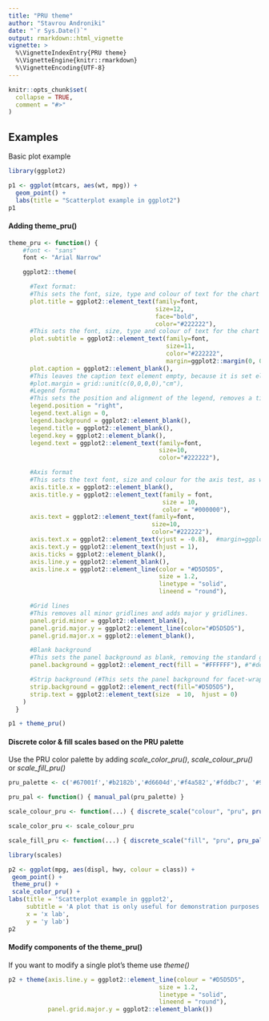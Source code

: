 ```yaml
---
title: "PRU theme"
author: "Stavrou Androniki"
date: "`r Sys.Date()`"
output: rmarkdown::html_vignette
vignette: >
  %\VignetteIndexEntry{PRU theme}
  %\VignetteEngine{knitr::rmarkdown}
  %\VignetteEncoding{UTF-8}
---
```


```r
knitr::opts_chunk$set(
  collapse = TRUE,
  comment = "#>"
)
```

## Examples

Basic plot example 

```r
library(ggplot2)

p1 <- ggplot(mtcars, aes(wt, mpg)) +
  geom_point() +
  labs(title = "Scatterplot example in ggplot2")
p1
```

#### Adding theme_pru()

```r
theme_pru <- function() {
    #font <- "sans"
    font <- "Arial Narrow"

    ggplot2::theme(

      #Text format:
      #This sets the font, size, type and colour of text for the chart's title
      plot.title = ggplot2::element_text(family=font,
                                         size=12,
                                         face="bold",
                                         color="#222222"),
      #This sets the font, size, type and colour of text for the chart's subtitle, as well as setting a margin between the title and the subtitle
      plot.subtitle = ggplot2::element_text(family=font,
                                            size=11,
                                            color="#222222",
                                            margin=ggplot2::margin(0, 0, 0.5, 0, "cm")),
      plot.caption = ggplot2::element_blank(),
      #This leaves the caption text element empty, because it is set elsewhere in the add logo function
      #plot.margin = grid::unit(c(0,0,0,0),"cm"),
      #Legend format
      #This sets the position and alignment of the legend, removes a title and backround for it and sets the requirements for any text within the legend. The legend may often need some more manual tweaking when it comes to its exact position based on the plot coordinates.
      legend.position = "right",
      legend.text.align = 0,
      legend.background = ggplot2::element_blank(),
      legend.title = ggplot2::element_blank(),
      legend.key = ggplot2::element_blank(),
      legend.text = ggplot2::element_text(family=font,
                                          size=10,
                                          color="#222222"),

      #Axis format
      #This sets the text font, size and colour for the axis test, as well as setting the margins and removes lines and ticks. In some cases, axis lines and axis ticks are things we would want to have in the chart - the cookbook shows examples of how to do so.
      axis.title.x = ggplot2::element_blank(),
      axis.title.y = ggplot2::element_text(family = font,
                                           size = 10,
                                           color = "#000000"),
      axis.text = ggplot2::element_text(family=font,
                                        size=10,
                                        color="#222222"),
      axis.text.x = ggplot2::element_text(vjust = -0.8),  #margin=ggplot2::margin(0,0,0,0),
      axis.text.y = ggplot2::element_text(hjust = 1),
      axis.ticks = ggplot2::element_blank(),
      axis.line.y = ggplot2::element_blank(),
      axis.line.x = ggplot2::element_line(color = "#D5D5D5",
                                          size = 1.2,
                                          linetype = "solid",
                                          lineend = "round"),

      #Grid lines
      #This removes all minor gridlines and adds major y gridlines.
      panel.grid.minor = ggplot2::element_blank(),
      panel.grid.major.y = ggplot2::element_line(color="#D5D5D5"),
      panel.grid.major.x = ggplot2::element_blank(),

      #Blank background
      #This sets the panel background as blank, removing the standard grey ggplot background colour from the plot
      panel.background = ggplot2::element_rect(fill = "#FFFFFF"), #"#deebf7" 	#FFFFFF #f7fbff

      #Strip background (#This sets the panel background for facet-wrapped plots to white, removing the standard grey ggplot background colour and sets the title size of the facet-wrap title to font size 22)
      strip.background = ggplot2::element_rect(fill="#D5D5D5"),
      strip.text = ggplot2::element_text(size  = 10,  hjust = 0)
    )
  } 
```

```r
p1 + theme_pru()
```

#### Discrete color & fill scales based on the PRU palette

Use the PRU color palette by adding <em>scale_color_pru()</em>, <em>scale_colour_pru()</em> or <em>scale_fill_pru()</em>

```r
pru_palette <- c('#67001f','#b2182b','#d6604d','#f4a582','#fddbc7', '#92c5de','#4393c3','#2166ac','#053061')

pru_pal <- function() { manual_pal(pru_palette) }

scale_colour_pru <- function(...) { discrete_scale("colour", "pru", pru_pal(), ...) }

scale_color_pru <- scale_colour_pru

scale_fill_pru <- function(...) { discrete_scale("fill", "pru", pru_pal(), ...) }
```

```r
library(scales)

p2 <- ggplot(mpg, aes(displ, hwy, colour = class)) +
 geom_point() +
 theme_pru() +
 scale_color_pru() +
labs(title = 'Scatterplot example in ggplot2',
     subtitle = 'A plot that is only useful for demonstration purposes',
     x = 'x lab',
     y = 'y lab')
p2
```

#### Modify components of the theme_pru() 

If you want to modify a single plot's theme use <em>theme()</em>

```r
p2 + theme(axis.line.y = ggplot2::element_line(colour = "#D5D5D5",
                                          size = 1.2,
                                          linetype = "solid",
                                          lineend = "round"),
           panel.grid.major.y = ggplot2::element_blank())
```
